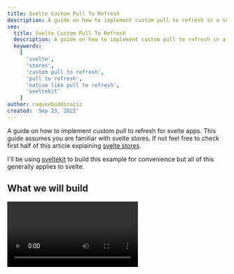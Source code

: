 ```yaml
---
title: Svelte Custom Pull To Refresh
description: A guide on how to implement custom pull to refresh in a svelte app
seo:
  title: Svelte Custom Pull To Refresh
  description: A guide on how to implement custom pull to refresh in a svelte app
  keywords:
    [
      'svelte',
      'stores',
      'custom pull to refresh',
      'pull to refresh',
      'native like pull to refresh',
      'sveltekit'
    ]
author: raqueebuddinaziz
created: 'Sep 23, 2022'
---
```



A guide on how to implement custom pull to refresh for svelte apps. This guide assumes you are familiar with svelte stores. If not feel free to check first half of this article explaining [svelte stores](/blog/2022/09/13/svelte-custom-stores-demystified).

I'll be using [sveltekit](https://kit.svelte.dev) to build this example for convenience but all of this generally applies to svelte.

## What we will build

<Video path="pull-to-refresh" class="ml-0 mr-auto w-[300px]" />

Here is a direct link to the [built app](https://svelte-pull-to-refresh.netlify.app/) and here is the link to the [repo](https://github.com/vanillacode314/svelte-pull-to-refresh).

## Setup

There is some basic setup before we get started.

The sveltekit starter template `src/app.html` has a div wrapping sveltekit body contents you can either make it have 100% height and width or remove that div, for this example I will remove the div.

```html
<!-- src/app.html -->
<!doctype html>
<html lang="en">
	<head>
		<meta charset="utf-8" />
		<link rel="icon" href="%sveltekit.assets%/favicon.png" />
		<meta name="viewport" content="width=device-width" />
		%sveltekit.head%
	</head>
	<body>
		<!-- <div>%sveltekit.body%</div> -->
		%sveltekit.body%
	</body>
</html>
```

### Styles

The only two bits that are functional and not just to make this look pretty is `height: 100%` this will make sure our scroll-area gets the scrollbar and `overscroll-behavior-y: none` which disables browser's own pull to refresh or any other browser animations on scroll.

```css
/* src/style.css */
* {
	box-sizing: border-box;
	padding: 0;
	margin: 0;
}

body,
html {
	font-family: sans-serif;
	/* don't make this min-height otherwise the #scroll-area won't get the scrollbar */
	height: 100%;
	/* this disables browser's native pull to refresh or any other browser animations on scroll */
	overscroll-behavior-y: none;
}
```

### Markup

The markup is pretty simple we import our global styles. There is a `div.container` element to lay out our `nav` and `main#scroll-area`. The `nav` itself is just there to look pretty and the `main` element is our `#scroll-area` with lots of lorem ipsum to make the element very big and get a scrollbar for demonstration. It also contains our `div#pull-to-refresh` element this is our spinner that we will manipulate with JS later on.

Then we have some styles to make sure the `main#scroll-area` element takes the remaining space after `nav` is laid out. The `#scroll-area` is `position: relative` so that we can position the `#pull-to-refresh` spinner relative to it, and then we define `--offset` &amp; `--angle` CSS custom properties to later on manipulate the position and rotation of our spinner with JS.

```svelte
<!-- src/routes/+page.svelte -->
<script>
  import '../style.css'
</script>

<div class="container">
  <nav class="nav">
    <div class="nav__logo">Pull To Refresh</div>
  </nav>

  <!-- this will be the scroll area -->
  <main class="main" id="scroll-area">
    <!-- this is the pull to refresh spinner -->
    <div id="pull-to-refresh">
      <div class="ptr-icon">
        <svg width="1em" height="1em" viewBox="0 0 8 8"
          ><path
            fill="currentColor"
            d="M4 0C1.8 0 0 1.8 0 4s1.8 4 4 4c1.1 0 2.12-.43 2.84-1.16l-.72-.72c-.54.54-1.29.88-2.13.88c-1.66 0-3-1.34-3-3s1.34-3 3-3c.83 0 1.55.36 2.09.91L4.99 3h3V0L6.8 1.19C6.08.47 5.09 0 3.99 0z"
          /></svg
        >
      </div>
    </div>
    <p>
      Lorem ipsum dolor sit amet consectetur adipisicing elit. Ipsum magnam
      dolor est velit optio eaque perferendis, suscipit voluptatum sit accusamus
      eius illo cumque laboriosam. Non est quia totam ipsam dignissimos.
    </p>
    <p>
      Lorem ipsum dolor sit amet consectetur adipisicing elit. Ipsum magnam
      dolor est velit optio eaque perferendis, suscipit voluptatum sit accusamus
      eius illo cumque laboriosam. Non est quia totam ipsam dignissimos.
    </p>
    <p>
      Lorem ipsum dolor sit amet consectetur adipisicing elit. Ipsum magnam
      dolor est velit optio eaque perferendis, suscipit voluptatum sit accusamus
      eius illo cumque laboriosam. Non est quia totam ipsam dignissimos.
    </p>
    <!-- Lots of lorem ipsum to make the page long -->
    ....
  </main>
</div>

<style>
  /* create a container to layout our nav and scroll area */
  .container {
    --padding: 1rem;
    display: grid;
    grid-template-columns: 1fr;

    /* the navbar is auto sized and the scroll area takes the remaining height */
    grid-template-rows: auto 1fr;

    /* needed to make the scroll area have the scrollbar */
    height: 100%;
  }

  /* pretty styles not necessary for this to be functional */
  .nav {
    background-color: black;
    color: white;
    padding: var(--padding);
  }

  .nav__logo {
    text-transform: uppercase;
  }

  .main {
    padding: var(--padding);
    display: grid;
    place-content: start;
    gap: 1em;
  }

  .ptr-icon {
    padding: 0.75rem;
    font-size: 1.5rem;
    display: grid;
    place-content: center;
    border-radius: 9999px;
    background-color: black;
    color: white;
  }

  /* functional styles needed to make this work */
  #scroll-area {
    /* the #scroll-area must have position relative so we can position the #pull-to-refresh element relative to this */
    position: relative;

    /* attach scrollbar on overflow */
    overflow-y: auto;
  }

  #pull-to-refresh {
    /* we define some css custom properties that we will later use to style the pull-to-refresh spinner */

    /* this is the initial offset of the spinner we translate it by -100% to place it behind the navbar */
    --initial: -100%;

    /* these are the custom properties we will manipulate with js later on --offset is the amount the icon is dragged and --angle is it's rotation */
    --y: calc(var(--offset, 0px) + var(--initial));
    --angle: 0deg;

    /* take the spinner out of document flow and place it relative to scroll area */
    position: absolute;
    inset: auto 0;

    /* use the custom properties to rotate and drag the spinner */
    transform: translateY(var(--y)) rotate(var(--angle, 0deg));

    /* center the containing icon */
    display: grid;
    place-content: center;
  }
</style>
```

## Javascript

The following code is written in `src/mountHooks.js`

### API Decisions

So the pull to refresh implementation we will be creating will

- Use `document.getElementById` to target the `#scroll-area` and `#pull-to-refresh` spinner so that this function can be called in one place like a root `+layout.svelte` as we don't use `bind:this` to get element references.
- Have one function named `onRefresh` that takes four optional paramaters.
  - `scrollAreaId` (default: `scroll-area`): This is the id of the element to attach touch handlers on.
  - `pullToRefreshId` (default: `pull-to-refresh`): This is the id of the spinner element.
  - `thresholdDistance` (default: `100`): the minimum distance the user needs to swipe before a refresh triggers.
  - `callback` (default: `(refreshing) => refreshing.set(false)`): the function that is called when a refresh is triggered.

```javascript
/* src/mountHooks.js */
export function onRefresh({
	scrollAreaId = 'scroll-area',
	pullToRefreshId = 'pull-to-refresh',
	thresholdDistance = 100,
	callback = (refreshing) => refreshing.set(false)
} = {}) {}
```

### General State

Here we get the element references with id,
set the initial swipe Y coordinate `startY` to `0` and `touchId` to `-1` representing no touch currently linked to pull to refresh state.
Then we create two svelte `spring` stores (basically stores that don't immediately change their value but change their value gradually creating a natural feel to the state change [Read More at Svelte Docs](https://svelte.dev/docs#run-time-svelte-motion-spring)) named `offset` and `angle` that represents the Y offset of our spinner and the angle of rotation, we link their values to the css custom properties we defined earlier.

```javascript
/* src/mountHooks.js */
import { spring } from 'svelte/motion'
import { writable } from 'svelte/store'

export function onRefresh({
	scrollAreaId = 'scroll-area',
	pullToRefreshId = 'pull-to-refresh',
	thresholdDistance = 100,
	callback = (refreshing) => refreshing.set(false)
} = {}) {
	// this represents refreshing state if we are currently refreshing or not, this will be returned to the caller of this function
	const refreshing = writable(false)

	// is true if threshold distance swiped else false used to figure out if a refresh is needed on touchend
	let shouldRefresh = false

	// these will be set in an onMount call alter to the element references
	let scrollArea
	let pullToRefresh

	// start Y coordinate of swipe
	let startY = 0
	// touch ID used to start pullToRefresh, -1 is used to represent no pullToRefresh started yet
	let touchId = -1

	// will be linked to css properties later on
	const offset = spring(0)
	const angle = spring(0)
}
```

### TouchStart Handler

This is the most straight forward one we check if another touch is already linked to pull to refresh state and if not then we link this touch to the state.

```javascript
function onTouchStart(e) {
	// return if another touch is already registered for pull to refresh
	if (touchId > -1) return
	const touch = e.touches[0]
	startY = touch.screenY + scrollArea.scrollTop
	touchId = touch.identifier
}
```

### TouchMove Handler

On touch move we check if the touch moved was the registered touch in the above `onTouchStart` handler and if it is,

- We calculate the distance swiped.
- Update the `shouldRefresh` flag depending on if the distance swiped is greater than or equal to the `thresholdDistance`.
- If we are swiping down then make the `scrollArea` unscrollable.
- Update the `offset` and `angle` stores and limit them to `thresholdDistance` using `Math.min`. Multiplying the `angle` value by 2 is just a stylistic choice here.

```javascript
function onTouchMove(e) {
	// pull to refresh should only trigger if user is at top of the scroll area
	if (scrollArea.scrollTop > 0) return
	const touch = Array.from(e.changedTouches).find((t) => t.identifier === touchId)
	if (!touch) return

	const distance = touch.screenY - startY
	shouldRefresh = distance >= thresholdDistance
	if (distance > 0) {
		scrollArea.style.overflowY = 'hidden'
	}

	offset.set(Math.min(distance, thresholdDistance))
	angle.set(Math.min(distance, thresholdDistance) * 2)
}
```

### TouchEnd Handler

Again we check if this event was triggered with our registered touch otherwise we return.

- Unregister touch aka reset `touchId`.
- Run the callback if a refresh should be triggered and update the `refreshing` store state.
- Then we create a proxy value name `isRefreshing` that is linked to our `refreshing` store state. This avoids using `get(refreshing)` in the `requestAnimationFrame` callback which is an expensive operation.
- Then we spin the spinner until the callback sets `refreshing` store state to false.
- When refreshing is done we set the `offset` and `angle` to `0`.

```javascript
function onTouchEnd(e) {
	// needed so this doesn't trigger if some other touch ended
	const touch = Array.from(e.changedTouches).find((t) => t.identifier === touchId)
	if (!touch) return

	scrollArea.style.overflowY = 'auto'

	// reset touchId
	touchId = -1

	// run callback if refresh needed
	if (shouldRefresh) {
		refreshing.set(true)
		callback(refreshing)
	}

	// create a proxy value for the store to avoid using get(refreshing) in while loop
	let isRefreshing: boolean = true
	const unsubscribe = refreshing.subscribe((state) => (isRefreshing = state))

	// spin the loader while refreshing
	function spin() {
		if (isRefreshing) {
			angle.update(($angle) => $angle + 5)
			requestAnimationFrame(spin)
		} else {
			offset.set(0)
			angle.set(0)
			unsubscribe()
		}
	}
	requestAnimationFrame(spin)
}
```

### Registering The Handlers

We have two choices here we can call `onMount` inside our function or return a function that registers the handlers and let the caller decide when to handle the registration. I decided to call `onMount` inside the function and return the `refreshing` store. This decision makes it so that the caller needs to call `onRefresh` during component registration as `onMount` can only be called during component registration.

```javascript
/* src/mountHooks.js */
import { onMount } from 'svelte'
import { spring } from 'svelte/motion'
import { writable } from 'svelte/store'

export function onRefresh({
	scrollAreaId = 'scroll-area',
	pullToRefreshId = 'pull-to-refresh',
	thresholdDistance = 100,
	callback = (refreshing) => refreshing.set(false)
} = {}) {
	/* code written till now here */
	/* .... */

	// set element references, link css properties to stores & register touch handlers
	onMount(() => {
		scrollArea = document.getElementById(scrollAreaId)
		pullToRefresh = document.getElementById(pullToRefreshId)

		if (!scrollArea) throw new Error(`no element with id ${scrollAreaId} found`)
		if (!pullToRefresh) throw new Error(`no element with id ${pullToRefreshId} found`)

		// link offset to css properties
		const offsetUnsub = offset.subscribe((val) => {
			requestAnimationFrame(() => {
				pullToRefresh.style.setProperty('--offset', `${val}px`)
			})
		})

		// link angle to css properties
		const angleUnsub = angle.subscribe((val) => {
			requestAnimationFrame(() => {
				pullToRefresh.style.setProperty('--angle', `${val}deg`)
			})
		})

		scrollArea?.addEventListener('touchstart', onTouchStart)
		scrollArea?.addEventListener('touchmove', onTouchMove)
		scrollArea?.addEventListener('touchend', onTouchEnd)
		scrollArea?.addEventListener('touchcancel', onTouchEnd)

		return () => {
			offsetUnsub()
			angleUnsub()
			scrollArea?.removeEventListener('touchstart', onTouchStart)
			scrollArea?.removeEventListener('touchmove', onTouchMove)
			scrollArea?.removeEventListener('touchend', onTouchEnd)
			scrollArea?.removeEventListener('touchcancel', onTouchEnd)
		}
	})

	// return refreshing state store
	return refreshing
}
```

### Full Code

```javascript
/* src/mountHooks.js */
import { writable } from 'svelte/store'
import { spring } from 'svelte/motion'
import { onMount } from 'svelte'

export function onRefresh({
	scrollAreaId = 'scroll-area',
	pullToRefreshId = 'pull-to-refresh',
	thresholdDistance = 100,
	callback = (refreshing) => refreshing.set(false)
} = {}) {
	// this represents refreshing state if we are currently refreshing or not, this will be return to the caller of this function
	const refreshing = writable(false)

	// is true if threshold distance swiped else false used to figure out if a refresh is needed on touchend
	let shouldRefresh = false

	// will be set to element references later on
	let scrollArea
	let pullToRefresh

	// start Y coordinate of swipe
	let startY = 0
	// touch ID used to start pullToRefresh, -1 is used to represent no pullToRefresh started yet
	let touchId = -1

	// will be linked to css properties later on
	const offset = spring(0)
	const angle = spring(0)

	function onTouchStart(e) {
		// return if another touch is already registered for pull to refresh
		if (touchId > -1) return
		const touch = e.touches[0]
		startY = touch.screenY + scrollArea.scrollTop
		touchId = touch.identifier
	}

	function onTouchMove(e) {
		// pull to refresh should only trigger if user is at top of the scroll area
		if (scrollArea.scrollTop > 0) return
		const touch = Array.from(e.changedTouches).find((t) => t.identifier === touchId)
		if (!touch) return

		const distance = touch.screenY - startY
		shouldRefresh = distance >= thresholdDistance
		if (distance > 0) {
			scrollArea.style.overflowY = 'hidden'
		}

		offset.set(Math.min(distance, thresholdDistance))
		angle.set(Math.min(distance, thresholdDistance) * 2)
	}

	function onTouchEnd(e) {
		// needed so this doesn't trigger if some other touch ended
		const touch = Array.from(e.changedTouches).find((t) => t.identifier === touchId)
		if (!touch) return

		scrollArea.style.overflowY = 'auto'

		// reset touchId
		touchId = -1

		// run callback if refresh needed
		if (shouldRefresh) {
			shouldRefresh = false
			refreshing.set(true)
			callback(refreshing)
		}

		// create a proxy value for the store to avoid using get(refreshing) in the spin loop
		let isRefreshing: boolean = true
		const unsubscribe = refreshing.subscribe((state) => (isRefreshing = state))

		// spin the loader while refreshing
		function spin() {
			if (isRefreshing) {
				angle.update(($angle) => $angle + 5)
				requestAnimationFrame(spin)
			} else {
				offset.set(0)
				angle.set(0)
				unsubscribe()
			}
		}
		requestAnimationFrame(spin)
	}

	// set element references, link css properties to stores & register touch handlers
	onMount(() => {
		scrollArea = document.getElementById(scrollAreaId)
		pullToRefresh = document.getElementById(pullToRefreshId)

		if (!scrollArea) throw new Error(`no element with id ${scrollAreaId} found`)
		if (!pullToRefresh) throw new Error(`no element with id ${pullToRefreshId} found`)

		// link offset to css properties
		const offsetUnsub = offset.subscribe((val) => {
			requestAnimationFrame(() => {
				pullToRefresh.style.setProperty('--offset', `${val}px`)
			})
		})

		// link angle to css properties
		const angleUnsub = angle.subscribe((val) => {
			requestAnimationFrame(() => {
				pullToRefresh.style.setProperty('--angle', `${val}deg`)
			})
		})

		scrollArea?.addEventListener('touchstart', onTouchStart)
		scrollArea?.addEventListener('touchmove', onTouchMove)
		scrollArea?.addEventListener('touchend', onTouchEnd)
		scrollArea?.addEventListener('touchcancel', onTouchEnd)

		return () => {
			offsetUnsub()
			angleUnsub()
			scrollArea?.removeEventListener('touchstart', onTouchStart)
			scrollArea?.removeEventListener('touchmove', onTouchMove)
			scrollArea?.removeEventListener('touchend', onTouchEnd)
			scrollArea?.removeEventListener('touchcancel', onTouchEnd)
		}
	})

	// return refreshing state store
	return refreshing
}
```

### Usage

Let's just hide our `p` elements when refreshing and emulate a refresh using `setTimeout`. We call the `onRefresh` function with a callback that sets `refreshing` state to false after 3 seconds.

```svelte
<!-- src/routes/+page.svelte -->
<script>
  import '../style.css'
  import { onRefresh } from '../mountHooks.js'

  const refreshing = onRefresh({
    callback(state) {
      setTimeout(() => {
        state.set(false)
      }, 3000)
    },
  })
</script>

<div class="container">
  <!-- nav here -->
  <!-- ... -->

  <main class="main" id="scroll-area">
    <!-- this is the pull to refresh spinner -->
    <div id="pull-to-refresh">
      <div class="ptr-icon">
        <svg width="1em" height="1em" viewBox="0 0 8 8"
          ><path
            fill="currentColor"
            d="M4 0C1.8 0 0 1.8 0 4s1.8 4 4 4c1.1 0 2.12-.43 2.84-1.16l-.72-.72c-.54.54-1.29.88-2.13.88c-1.66 0-3-1.34-3-3s1.34-3 3-3c.83 0 1.55.36 2.09.91L4.99 3h3V0L6.8 1.19C6.08.47 5.09 0 3.99 0z"
          /></svg
        >
      </div>
    </div>
    {#if !$refreshing}
      <p>
        Lorem ipsum dolor sit amet consectetur adipisicing elit. Ipsum magnam
        dolor est velit optio eaque perferendis, suscipit voluptatum sit
        accusamus eius illo cumque laboriosam. Non est quia totam ipsam
        dignissimos.
      </p>
      <p>
        Lorem ipsum dolor sit amet consectetur adipisicing elit. Ipsum magnam
        dolor est velit optio eaque perferendis, suscipit voluptatum sit
        accusamus eius illo cumque laboriosam. Non est quia totam ipsam
        dignissimos.
      </p>
      <p>
        Lorem ipsum dolor sit amet consectetur adipisicing elit. Ipsum magnam
        dolor est velit optio eaque perferendis, suscipit voluptatum sit
        accusamus eius illo cumque laboriosam. Non est quia totam ipsam
        dignissimos.
      </p>
      <!-- Lots of lorem ipsum to make the page long -->
      ....
    {/if}
  </main>
</div>

<style>
  /* ... */
</style>
```

## Conclusion

The beauty of this implementation is that svelte spring stores does all the animation related heavy lifting for us combined with css custom properties. We don't have to worry about animation logic and thus can simplify and focus our approach to pure logic related to pull to refresh semantics.

_If you think this is cool, Leave a comment down below_
